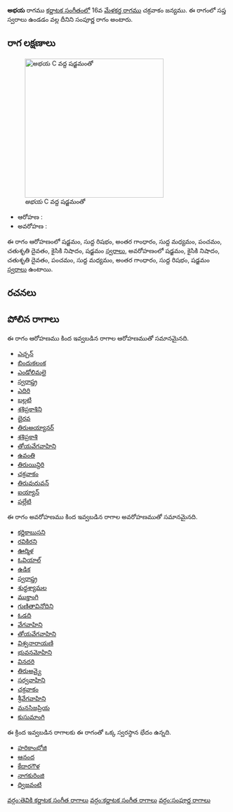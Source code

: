 {{Infobox ragam
	| name          	= అభయ
	| synonym	    	= 
	| mela          	= 
	| chakra        	= 
	| janaka        	= 
	| type          	= సంపూర్ణ
	| arohanam      	= {{svaraC|S|R1|G3|M1|P|D2|N2|S'}} 
	| avarohanam    	= {{svaraC|S'|N2|D2|P|M1|G3|R1|S}}
	| jeeva         	=
	| chhaya        	=
	| nyasa         	=
	| vishesha      	= 
	| equivalent  		= 
}}
{{కర్ణాటక సంగీత రాగాలు}}
'''అభయ''' రాగము [[కర్ణాటక సంగీతం]]లో 16వ [[మేళకర్త రాగము]] చక్రవాకం జన్యము.  ఈ రాగంలో సప్త స్వరాలు ఉండడం వల్ల దీనిని సంపూర్ణ రాగం అంటారు.


==రాగ లక్షణాలు==
[[Image:abhaya_kb2wiki.png|thumb|right|316px|''అభయ'' C వద్ద షడ్జమంతో]]

* ఆరోహణ : {{svaraC|S|R1|G3|M1|P|D2|N2|S'}} 
* అవరోహణ : {{svaraC|S'|N2|D2|P|M1|G3|R1|S}}

ఈ రాగం ఆరోహణంలో షడ్జమం, సుద్ద  రిషభం, అంతర గాంధారం, సుద్ద మధ్యమం, పంచమం, చతుశృతి దైవతం, కైసికి నిషాదం, షడ్జమం [[స్వరాలు]], అవరోహణంలో షడ్జమం, కైసికి నిషాదం, చతుశృతి దైవతం, పంచమం, సుద్ద మధ్యమం, అంతర గాంధారం, సుద్ద  రిషభం, షడ్జమం [[స్వరాలు]] ఉంటాయి.

==రచనలు==



==పోలిన రాగాలు==
ఈ రాగం ఆరోహణము కింద ఇవ్వబడిన రాగాల ఆరోహణముతో సమానమైనది.
* [[ఎచ్చన్]]
* [[ బిందుకలంక]]
* [[ఎండోలిమలై]]
* [[స్వరాష్త్ర]]
* [[ఎదిరి]]
* [[బల్లటి]]
* [[శశిప్రకాశిని]]
* [[భైరవ]]
* [[తిరుఅయ్యానర్]]
* [[శశిప్రకాశి]]
* [[తోయవేగవాహిని]]
* [[ఉవంతి]]
* [[తిరుయిన్దిరి]]
* [[చక్రవాకం]]
* [[ తిరువురువన్]]
* [[ ఐయ్యాన్]]
* [[పల్లేటి]]

ఈ రాగం అవరోహణము కింద ఇవ్వబడిన రాగాల అవరోహణముతో సమానమైనది.
* [[కర్ణికాబుసని]]
* [[రవికిరని]]
* [[ఊర్మిళ]]
* [[ఓవియాల్]]
* [[ఉడిక]]
* [[స్వరాష్త్ర]]
* [[శుధ్ధశ్యామల]]
* [[ముక్తాంగి]]
* [[గుణితావినోదిని]]
* [[ఓడది]]
* [[వేగవాహిని]]
* [[తోయవేగవాహిని]]
* [[విశ్వనారాయణి]]
* [[భువనమోహిని]]
* [[వినదరి]]
* [[తిరుఅవ్వై]]
* [[సర్వవాహిని]]
* [[చక్రవాకం]]
* [[శ్రీవేగవాహిని]]
* [[మనసిజప్రియ]]
* [[కుసుమాంగి]]

ఈ క్రింద ఇవ్వబడిన రాగాలకు ఈ రాగంతో ఒక్క స్వరస్థాన భేదం ఉన్నది.
* [[హరికాంభోజి]]
* [[ఆనంద]]
* [[కేదారగౌళ]]
* [[నాగకురింజి]]
* [[ద్విజవంటి]]



[[వర్గం:తెవికి కర్ణాటక సంగీత రాగాలు]]
[[వర్గం:కర్ణాటక సంగీత రాగాలు]]
[[వర్గం:సంపూర్ణ రాగాలు]]